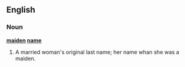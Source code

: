 ==English==

===Noun===
'''[[maiden]] [[name]]'''
# A married woman's original last name; her name whan she was a maiden.